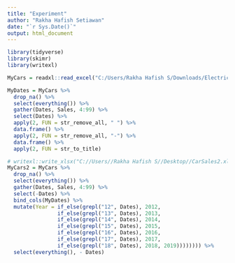 ---
title: "Experiment"
author: "Rakha Hafish Setiawan"
date: "`r Sys.Date()`"
output: html_document
---

```{r echo = FALSE, include = FALSE}
library(tidyverse)
library(skimr)
library(writexl)
```

```{r}
MyCars = readxl::read_excel("C:/Users/Rakha Hafish S/Downloads/Electric Car Sales by Model in USA.xlsx")

MyDates = MyCars %>%
  drop_na() %>%
  select(everything()) %>%
  gather(Dates, Sales, 4:99) %>%
  select(Dates) %>%
  apply(2, FUN = str_remove_all, " ") %>%
  data.frame() %>%
  apply(2, FUN = str_remove_all, "-") %>%
  data.frame() %>%
  apply(2, FUN = str_to_title) 
```

```{r}
# writexl::write_xlsx("C://Users//Rakha Hafish S//Desktop//CarSales2.xlsx")
MyCars2 = MyCars %>%
  drop_na() %>%
  select(everything()) %>%
  gather(Dates, Sales, 4:99) %>%
  select(-Dates) %>%
  bind_cols(MyDates) %>%
  mutate(Year = if_else(grepl("12", Dates), 2012,
                if_else(grepl("13", Dates), 2013,
                if_else(grepl("14", Dates), 2014,
                if_else(grepl("15", Dates), 2015,
                if_else(grepl("16", Dates), 2016,
                if_else(grepl("17", Dates), 2017,
                if_else(grepl("18", Dates), 2018, 2019)))))))) %>%
  select(everything(), - Dates) 
```

